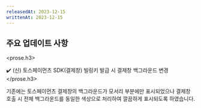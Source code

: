 ```yaml
---
releasedAt: 2023-12-15
writtenAt: 2023-12-15
---
```




## 주요 업데이트 사항

<prose.h3>
  <PaymentV1 />

  ✔️ (신) 토스페이먼츠 SDK(결제창) 빌링키 발급 시 결제창 백그라운드 변경
</prose.h3>

기존에는 토스페이먼츠 결제창의 백그라운드가 모서리 부분에만 표시되었으나 결제창 호출 시 전체 백그라운드를 동일한 색상으로 처리하여 깔끔하게 표시되도록 하였습니다.

<Figure src={screenshot1} />
